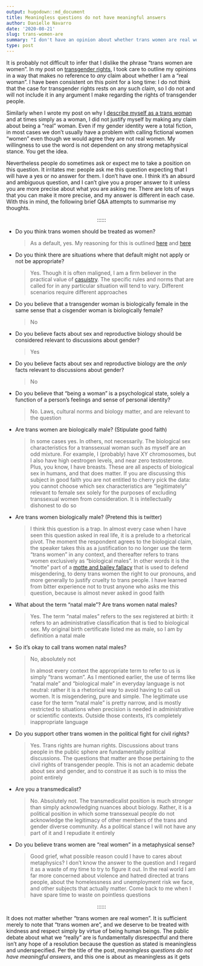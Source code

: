 ```yaml
---
output: hugodown::md_document
title: Meaningless questions do not have meaningful answers
author: Danielle Navarro
date: '2020-08-21'
slug: trans-women-are
summary: "I don't have an opinion about whether trans women are real women, any more than I have an estimate of the number of angels that can dance on the head of a pin or a belief about the mood of Thursday."
type: post
---
```


It is probably not difficult to infer that I dislike the phrase "trans women are women". In my post on [transgender rights](/post/an-ordinary-account), I took care to outline my opinions in a way that makes no reference to *any* claim about whether I am a "real woman". I have been consistent on this point for a long time: I do not think that the case for transgender rights rests on any such claim, so I do not and will not include it in any argument I make regarding the rights of transgender people.

Similarly when I wrote my post on why I [describe myself as a trans woman](/post/a-lexical-decision) and at times simply as a woman, I did not justify myself by making any claim about being a "real" woman. Even if my gender identity were a total fiction, in most cases we don't usually have a problem with calling fictional women "women" even though we would agree they are not real women. My willingness to use the word is not dependent on any strong metaphysical stance. You get the idea.

Nevertheless people do sometimes ask or expect me to take a position on this question. It irritates me: people ask me this question expecting that I will have a yes or no answer for them. I don't have one. I think it's an absurd and ambiguous question, and I can't give you a proper answer to it unless you are more precise about what you are asking me. There are lots of ways that you can make it more precise, and my answer is different in each case. With this in mind, the following brief Q&A attempts to summarise my thoughts.

<p align="center">::::::</p>

-   Do you think trans women should be treated as women? 
    
    > As a default, yes. My reasoning for this is outlined [here](/post/an-ordinary-account) and [here](/post/a-lexical-decision)
    

-   Do you think there are situations where that default might not apply or not be appropriate?

    > Yes. Though it is often maligned, I am a firm believer in the practical value of [casuistry](https://en.wikipedia.org/wiki/Casuistry). The specific rules and norms that are called for in any particular situation will tend to vary. Different scenarios require different approaches


-   Do you believe that a transgender woman is biologically female in the same sense that a cisgender woman is biologically female?

    > No


-   Do you believe facts about sex and reproductive biology should be considered relevant to discussions about gender? 

    > Yes

-   Do you believe facts about sex and reproductive biology are the *only* facts relevant to discussions about gender?

    > No
    
-   Do you believe that "being a woman" is a psychological state, solely a function of a person's feelings and sense of personal identity? 

    > No. Laws, cultural norms and biology matter, and are relevant to the question

-   Are trans women are biologically male? (Stipulate good faith)

    > In some cases yes. In others, not necessarily. The biological sex characteristics for a transsexual woman such as myself are an odd mixture. For example, I (probably) have XY chromosomes, but I also have high oestrogen levels, and near zero testosterone. Plus, you know, I have breasts. These are all aspects of biological sex in humans, and that does matter. If you are discussing this subject in good faith you are not entitled to cherry pick the data: you cannot choose which sex characteristics are "legitimately" relevant to female sex solely for the purposes of excluding transsexual women from consideration. It is intellectually dishonest to do so

-   Are trans women biologically male? (Pretend this is twitter)

    > I think this question is a trap. In almost every case when I have seen this question asked in real life, it is a prelude to a rhetorical pivot. The moment the respondent agrees to the biological claim, the speaker takes this as a justification to no longer use the term "trans women" in any context, and thereafter refers to trans women exclusively as "biological males". In other words it is the "motte" part of a [motte and bailey fallacy](https://en.wikipedia.org/wiki/Motte-and-bailey_fallacy) that is used to defend misgendering, to deny trans women the right to our pronouns, and more generally to justify cruelty to trans people. I have learned from bitter experience not to trust anyone who asks me this question, because is almost never asked in good faith

-   What about the term "natal male"? Are trans women natal males?

    > Yes. The term "natal males" refers to the sex registered at birth: it refers to an administrative classification that is tied to biological sex. My original birth certificate listed me as male, so I am by definition a natal male

-   So it's okay to call trans women natal males?

    > No, absolutely not
    >
    > In almost every context the appropriate term to refer to us is simply "trans woman". As I mentioned earlier, the use of terms like "natal male" and "biological male" in everyday language is not neutral: rather it is a rhetorical way to avoid having to call us women. It is misgendering, pure and simple. The legitimate use case for the term "natal male" is pretty narrow, and is mostly restricted to situations when precision is needed in administrative or scientific contexts. Outside those contexts, it's completely inappropriate language

-   Do you support other trans women in the political fight for civil rights? 

    > Yes. Trans rights are human rights. Discussions about trans people in the public sphere are fundamentally political discussions. The questions that matter are those pertaining to the civil rights of transgender people. This is not an academic debate about sex and gender, and to construe it as such is to miss the point entirely


-   Are you a transmedicalist?

    > No. Absolutely not. The transmedicalist position is much stronger than simply acknowledging nuances about biology. Rather, it is a political position in which some transsexual people do not acknowledge the legitimacy of other members of the trans and gender diverse community. As a political stance I will not have any part of it and I repudiate it entirely


-   Do you believe trans women are "real women" in a metaphysical sense? 

    > Good grief, what possible reason could I have to cares about metaphysics? I don't know the answer to the question and I regard it as a waste of my time to try to figure it out. In the real world I am far more concerned about violence and hatred directed at trans people, about the homelessness and unemployment risk we face, and other subjects that actually matter. Come back to me when I have spare time to waste on pointless questions

<p align="center">::::::</p>

It does not matter whether "trans women are real women". It is sufficient merely to note that "trans women are", and we deserve to be treated with kindness and respect simply by virtue of being human beings. The public debate about what we "really" are is fundamentally disrespectful and there isn't any hope of a resolution because the question as stated is meaningless and underspecified. Per the title of the post, *meaningless questions do not have meaningful answers*, and this one is about as meaningless as it gets
